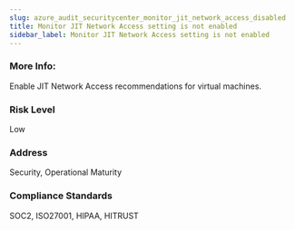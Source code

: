 ```yaml
---
slug: azure_audit_securitycenter_monitor_jit_network_access_disabled
title: Monitor JIT Network Access setting is not enabled
sidebar_label: Monitor JIT Network Access setting is not enabled
---
```


### More Info:

Enable JIT Network Access recommendations for virtual machines.

### Risk Level

Low

### Address

Security, Operational Maturity

### Compliance Standards

SOC2, ISO27001, HIPAA, HITRUST

